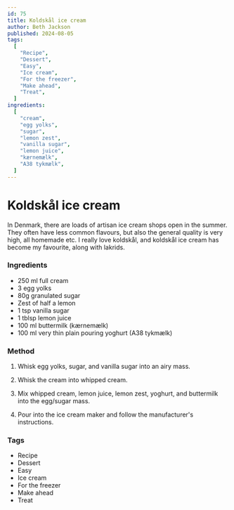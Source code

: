 ```yaml
---
id: 75
title: Koldskål ice cream
author: Beth Jackson
published: 2024-08-05
tags:
  [
    "Recipe",
    "Dessert",
    "Easy",
    "Ice cream",
    "For the freezer",
    "Make ahead",
    "Treat",
  ]
ingredients:
  [
    "cream",
    "egg yolks",
    "sugar",
    "lemon zest",
    "vanilla sugar",
    "lemon juice",
    "kærnemælk",
    "A38 tykmælk",
  ]
---
```


# Koldskål ice cream

<BlogTextWrapper>

In Denmark, there are loads of artisan ice cream shops open in the summer. They often have less common flavours, but also the general quality is very high, all homemade etc. I really love koldskål, and koldskål ice cream has become my favourite, along with lakrids.

</BlogTextWrapper>

<BlogTextWrapper>

### Ingredients

- 250 ml full cream
- 3 egg yolks
- 80g granulated sugar
- Zest of half a lemon
- 1 tsp vanilla sugar
- 1 tblsp lemon juice
- 100 ml buttermilk (kærnemælk)
- 100 ml very thin plain pouring yoghurt (A38 tykmælk)

</BlogTextWrapper>

<BlogTextWrapper>

### Method

1. Whisk egg yolks, sugar, and vanilla sugar into an airy mass.

2. Whisk the cream into whipped cream.

3. Mix whipped cream, lemon juice, lemon zest, yoghurt, and buttermilk into the egg/sugar mass.

4. Pour into the ice cream maker and follow the manufacturer's instructions.

</BlogTextWrapper>

<BlogTextWrapper>

### Tags

- Recipe
- Dessert
- Easy
- Ice cream
- For the freezer
- Make ahead
- Treat

</BlogTextWrapper>
